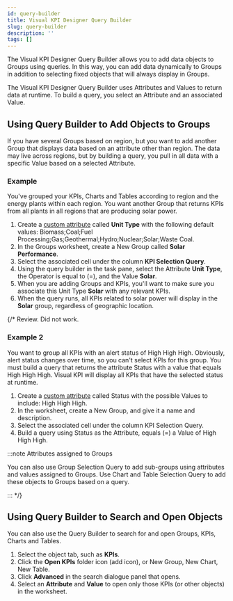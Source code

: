 ```yaml
---
id: query-builder
title: Visual KPI Designer Query Builder
slug: query-builder
description: ''
tags: []
---
```



The Visual KPI Designer Query Builder allows you to add data objects to Groups using queries. In this way, you can add data dynamically to Groups in addition to selecting fixed objects that will always display in Groups.

The Visual KPI Designer Query Builder uses Attributes and Values to return data at runtime. To build a query, you select an Attribute and an associated Value.

## Using Query Builder to Add Objects to Groups

If you have several Groups based on region, but you want to add another Group that displays data based on an attribute other than region. The data may live across regions, but by building a query, you pull in all data with a specific Value based on a selected Attribute.

### Example

You've grouped your KPIs, Charts and Tables according to region and the energy plants within each region. You want another Group that returns KPIs from all plants in all regions that are producing solar power.

1. Create a [custom attribute](docs/visual-kpi-design/authoring/advanced#attributes) called **Unit Type** with the following default values: Biomass;Coal;Fuel Processing;Gas;Geothermal;Hydro;Nuclear;Solar;Waste Coal.
2. In the Groups worksheet, create a New Group called **Solar Performance**.
3. Select the associated cell under the column **KPI Selection Query**.
4. Using the query builder in the task pane, select the Attribute **Unit Type**, the Operator is equal to (=), and the Value **Solar**. 
5. When you are adding Groups and KPIs, you'll want to make sure you associate this Unit Type **Solar** with any relevant KPIs.
6. When the query runs, all KPIs related to solar power will display in the **Solar** group, regardless of geographic location.

<StylizedImage
  imgURL="img/designer/groups-query-example1.png"
  alt="Groups Query Example 1"
/>

{/* Review. Did not work.
### Example 2

You want to group all KPIs with an alert status of High High High. Obviously, alert status changes over time, so you can't select KPIs for this group. You must build a query that returns the attribute Status with a value that equals High High High. Visual KPI will display all KPIs that have the selected status at runtime.

1. Create a [custom attribute](docs/visual-kpi-design/authoring/advanced#attributes) called Status with the possible Values to include: High High High.
2. In the worksheet, create a New Group, and give it a name and description.
3. Select the associated cell under the column KPI Selection Query.
4. Build a query using Status as the Attribute, equals (=) a Value of High High High.

:::note Attributes assigned to Groups

You can also use Group Selection Query to add sub-groups using attributes and values assigned to Groups. Use Chart and Table Selection Query to add these objects to Groups based on a query.

::: */}

## Using Query Builder to Search and Open Objects

You can also use the Query Builder to search for and open Groups, KPIs, Charts and Tables.

1. Select the object tab, such as **KPIs**.
2. Click the **Open KPIs** folder icon (add icon), or New Group, New Chart, New Table.
3. Click **Advanced** in the search dialogue panel that opens.
4. Select an **Attribute** and **Value** to open only those KPIs (or other objects) in the worksheet.

